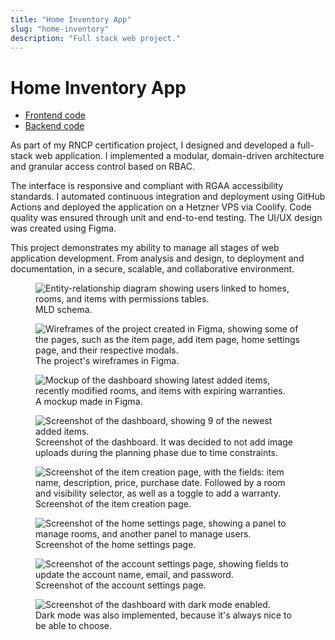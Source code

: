 ```yaml
---
title: "Home Inventory App"
slug: "home-inventory"
description: "Full stack web project."
---
```


# Home Inventory App

- [Frontend code](https://github.com/lemathurin)
- [Backend code](https://github.com/lemathurin)

As part of my RNCP certification project, I designed and developed a full-stack web application. I implemented a modular, domain-driven architecture and granular access control based on RBAC.

The interface is responsive and compliant with RGAA accessibility standards. I automated continuous integration and deployment using GitHub Actions and deployed the application on a Hetzner VPS via Coolify. Code quality was ensured through unit and end-to-end testing. The UI/UX design was created using Figma. 

This project demonstrates my ability to manage all stages of web application development. From analysis and design, to deployment and documentation, in a secure, scalable, and collaborative environment.

<figure>
  <Image
    src="https://5q44w9bzpv.ufs.sh/f/vqzvWuhpJmwXE387FvsG6gOnMlAdUt9PS0o4YsupbXwEmJa5"
    alt="Entity-relationship diagram showing users linked to homes, rooms, and items with permissions tables."
  />
  <figcaption>MLD schema.</figcaption>
</figure>

<figure>
  <Image
    src="https://5q44w9bzpv.ufs.sh/f/vqzvWuhpJmwXPwfISslwEzpJ68oQB5uCRd9GjhgDNyL0AeaO"
    alt="Wireframes of the project created in Figma, showing some of the pages, such as the item page, add item page, home settings page, and their respective modals."
  />
  <figcaption>The project's wireframes in Figma.</figcaption>
</figure>

<figure>
  <Image
    src="https://5q44w9bzpv.ufs.sh/f/vqzvWuhpJmwXhNS9BIRZgUTZi1IXl89BAyExJo46K3DYk0pV"
    alt="Mockup of the dashboard showing latest added items, recently modified rooms, and items with expiring warranties."
  />
  <figcaption>A mockup made in Figma.</figcaption>
</figure>

<figure>
  <Image
    src="https://5q44w9bzpv.ufs.sh/f/vqzvWuhpJmwX8CYx1J9JDTfWgAlhuPovV1HpMsKxLraBSFC5"
    alt="Screenshot of the dashboard, showing 9 of the newest added items."
  />
  <figcaption>
    Screenshot of the dashboard. It was decided to not add image uploads during
    the planning phase due to time constraints.
  </figcaption>
</figure>

<figure>
  <Image
    src="https://5q44w9bzpv.ufs.sh/f/vqzvWuhpJmwXNA541FPV9aX7GKwfgvtTzMLsJeBUjynFP40u"
    alt="Screenshot of the item creation page, with the fields: item name, description, price, purchase date. Followed by a room and visibility selector, as well as a toggle to add a warranty."
  />
  <figcaption>Screenshot of the item creation page.</figcaption>
</figure>

<figure>
  <Image
    src="https://5q44w9bzpv.ufs.sh/f/vqzvWuhpJmwXPRfJcDlwEzpJ68oQB5uCRd9GjhgDNyL0AeaO"
    alt="Screenshot of the home settings page, showing a panel to manage rooms, and another panel to manage users."
  />
  <figcaption>Screenshot of the home settings page.</figcaption>
</figure>

<figure>
  <Image
    src="https://5q44w9bzpv.ufs.sh/f/vqzvWuhpJmwXhN8fKEKZgUTZi1IXl89BAyExJo46K3DYk0pV"
    alt="Screenshot of the account settings page, showing fields to update the account name, email, and password."
  />
  <figcaption>Screenshot of the account settings page.</figcaption>
</figure>

<figure>
  <Image
    src="https://5q44w9bzpv.ufs.sh/f/vqzvWuhpJmwXdiNEhJzA4DlvUCmBMNKuXES8br2QGyHYWjhk"
    alt="Screenshot of the dashboard with dark mode enabled."
  />
  <figcaption>
    Dark mode was also implemented, because it's always nice to be able to
    choose.
  </figcaption>
</figure>
